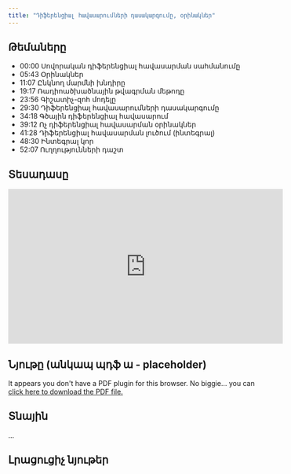 ```yaml
---
title: "Դիֆերենցիալ հավասարումների դասակարգումը, օրինակներ"
---
```


## Թեմաները
<ul>
    <li>00:00 Սովորական դիֆերենցիալ հավասարման սահմանումը</li>
    <li>05:43 Օրինակներ</li>
    <li>11:07 Ընկնող մարմնի խնդիրը</li>
    <li>19:17 Ռադիոածխածնային թվագրման մեթոդը</li>
    <li>23:56 Գիշատիչ-զոհ մոդելը</li>
    <li>29:30 Դիֆերենցիալ հավասարումների դասակարգումը</li>
    <li>34:18 Գծային դիֆերենցիալ հավասարում</li>
    <li>39:12 Ոչ դիֆերենցիալ հավասարման օրինակներ</li>
    <li>41:28 Դիֆերենցիալ հավասարման լուծում (ինտեգրալ)</li>
    <li>48:30 Ինտեգրալ կոր</li>
    <li>52:07 Ուղղությունների դաշտ</li>
</ul>

## Տեսադասը
::: {.video}
<iframe width="560" height="315" src="https://www.youtube.com/embed/LTMxxag5NW8" frameborder="0" allowfullscreen></iframe>
:::

## Նյութը (անկապ պդֆ ա - placeholder)
```{=html}
<object data="pdfs/example.pdf" type="application/pdf" width="100%" height="100%" style="min-height:100vh;">
    <p>It appears you don't have a PDF plugin for this browser.
    No biggie... you can <a href="pdfs/example.pdf">click here to
    download the PDF file.</a></p>
</object>
```

## Տնային
․․․

## Լրացուցիչ նյութեր
